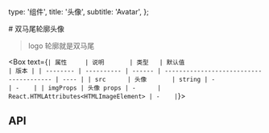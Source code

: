   type: '组件',
  title: '头像',
  subtitle: 'Avatar',
};

<Box>
# 双马尾轮廓头像

> logo 轮廓就是双马尾

<SandboxGroup name="avatar" />

</Box>

<Box text={`
| 属性     | 说明       | 类型   | 默认值                                  | 版本 |
| -------- | ---------- | ------ | --------------------------------------- | ---- |
| src      | 头像       | string | -                                       | -    |
| imgProps | 头像 props | -      | React.HTMLAttributes<HTMLImageElement> | -    |
`}>

## API

</Box>
